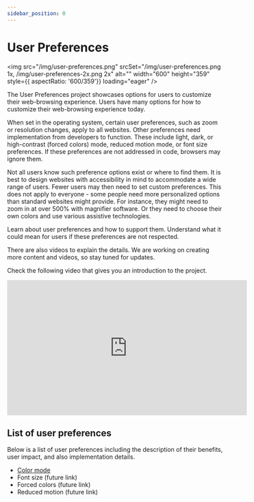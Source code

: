 ---
sidebar_position: 0
---

# User Preferences

<img src="/img/user-preferences.png" srcSet="/img/user-preferences.png 1x, /img/user-preferences-2x.png 2x" alt="" width="600" height="359" style={{ aspectRatio: '600/359'}} loading="eager" />

The User Preferences project showcases options for users to customize their web-browsing experience. Users have many options for how to customize their web-browsing experience today.

When set in the operating system, certain user preferences, such as zoom or resolution changes, apply to all websites. Other preferences need implementation from developers to function. These include light, dark, or high-contrast (forced colors) mode, reduced motion mode, or font size preferences. If these preferences are not addressed in code, browsers may ignore them.

Not all users know such preference options exist or where to find them. It is best to design websites with accessibility in mind to accommodate a wide range of users. Fewer users may then need to set custom preferences. This does not apply to everyone - some people need more personalized options than standard websites might provide. For instance, they might need to zoom in at over 500% with magnifier software. Or they need to choose their own colors and use various assistive technologies.

Learn about user preferences and how to support them. Understand what it could mean for users if these preferences are not respected.

There are also videos to explain the details. We are working on creating more content and videos, so stay tuned for updates.

Check the following video that gives you an introduction to the project.

<iframe width="560" height="315" src="https://www.youtube.com/embed/03ggepZDJcc" title="Introduction - User Preferences" frameBorder="0" allow="accelerometer; autoplay; clipboard-write; encrypted-media; gyroscope; picture-in-picture" allowFullScreen></iframe>

## List of user preferences

Below is a list of user preferences including the description of their benefits, user impact, and also implementation details.

- [Color mode](/docs/user-preferences/color-mode)
- Font size (future link)
- Forced colors (future link)
- Reduced motion (future link)
